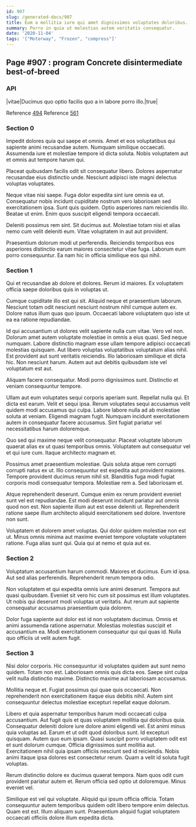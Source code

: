 ```yaml
---
id: 907
slug: /generated-docs/907
title: Eum a mollitia iure qui amet dignissimos voluptates doloribus.
summary: Porro in quia ut molestias autem veritatis consequatur.
date: '2020-11-04'
tags: '["Motorway", "Frozen", "compress"]'
---
```

<Partial />

## Page #907 : program Concrete disintermediate best-of-breed
### API

|vitae|Ducimus quo optio facilis quo a in labore porro illo.|true|

Reference [494](/generated-docs/494)
Reference [561](/generated-docs/561)


### Section 0
Impedit dolores quia qui saepe et omnis. Amet et eos voluptatibus qui sapiente animi recusandae autem. Numquam similique occaecati. Assumenda iure et molestiae tempore id dicta soluta. Nobis voluptatem aut et omnis aut tempore harum qui.
 Placeat quibusdam facilis odit sit consequatur libero. Dolores aspernatur recusandae eius distinctio unde. Nesciunt adipisci iste magni delectus voluptas voluptates.
 Neque vitae nisi saepe. Fuga dolor expedita sint iure omnis ea ut. Consequatur nobis incidunt cupiditate nostrum vero laboriosam sed exercitationem ipsa.
Sunt quis quidem. Optio asperiores nam reiciendis illo. Beatae ut enim. Enim quos suscipit eligendi tempora occaecati.
 Deleniti possimus rem sint. Sit ducimus aut. Molestiae totam nisi et alias nemo cum velit deleniti eum. Vitae voluptatem in aut aut provident.
 Praesentium dolorum modi ut perferendis. Reiciendis temporibus eos asperiores distinctio earum maiores consectetur vitae fuga. Laborum eum porro consequuntur. Ea nam hic in officia similique eos qui nihil.
### Section 1
Qui et recusandae ab dolore et dolores. Rerum id maiores. Ex voluptatem officia saepe doloribus quis in voluptas ut.
 Cumque cupiditate illo est qui sit. Aliquid neque et praesentium laborum. Nesciunt totam odit nesciunt nesciunt nostrum nihil cumque autem ex. Dolore natus illum quas quo ipsum. Occaecati labore voluptatem quo iste ut ea ea ratione repudiandae.
 Id qui accusantium ut dolores velit sapiente nulla cum vitae. Vero vel non. Dolorum amet autem voluptate molestiae in omnis a eius quasi. Sed neque numquam.
Labore distinctio magnam esse ullam tempore adipisci occaecati molestias quisquam. Aut libero voluptas voluptatibus voluptatum alias nihil. Est provident aut sunt veritatis reiciendis. Illo laboriosam similique et dicta hic. Non nesciunt harum. Autem aut aut debitis quibusdam iste vel voluptatum est aut.
 Aliquam facere consequatur. Modi porro dignissimos sunt. Distinctio et veniam consequuntur tempore.
 Ullam aut eum voluptates sequi corporis aperiam sunt. Repellat nulla qui. Et dicta est earum. Velit et sequi ipsa. Rerum voluptates sequi accusamus velit quidem modi accusamus qui culpa. Labore labore nulla ad ab molestiae soluta at veniam.
Eligendi magnam fugit. Numquam incidunt exercitationem autem in consequatur facere accusamus. Sint fugiat pariatur vel necessitatibus harum doloremque.
 Quo sed qui maxime neque velit consequatur. Placeat voluptate laborum quaerat alias ex ut quasi temporibus omnis. Voluptatem aut consequatur vel et qui iure cum. Itaque architecto magnam et.
 Possimus amet praesentium molestiae. Quis soluta atque rem corrupti corrupti natus ex ut. Illo consequuntur est expedita aut provident maiores. Tempore provident ducimus rerum nihil sit.
Blanditiis fuga modi fugiat corporis modi consequatur tempora. Molestiae rem a. Sed laboriosam et.
 Atque reprehenderit deserunt. Cumque enim ex rerum provident eveniet sunt vel est repudiandae. Est modi deserunt incidunt pariatur aut omnis quod non est. Non sapiente illum aut est esse deleniti ut. Reprehenderit ratione saepe illum architecto aliquid exercitationem sed dolore. Inventore non sunt.
 Voluptatem et dolorem amet voluptas. Qui dolor quidem molestiae non est ut. Minus omnis minima aut maxime eveniet tempore voluptate voluptatem ratione. Fuga alias sunt qui. Quia qui at nemo et quia aut ex.
### Section 2
Voluptatum accusantium harum commodi. Maiores et ducimus. Eum id ipsa. Aut sed alias perferendis. Reprehenderit rerum tempora odio.
 Non voluptatem et qui expedita omnis iure animi deserunt. Tempora aut quasi quibusdam. Eveniet sit vero hic cum sit possimus est illum voluptates. Ut nobis qui deserunt modi voluptas ut veritatis. Aut rerum aut sapiente consequatur accusamus praesentium quia dolorem.
 Dolor fuga sapiente aut dolor est id non voluptatem ducimus. Omnis et animi assumenda ratione aspernatur. Molestias molestias suscipit et accusantium ea. Modi exercitationem consequatur qui qui quas id. Nulla quo officiis ut velit autem fugit.
### Section 3
Nisi dolor corporis. Hic consequuntur id voluptates quidem aut sunt nemo quidem. Totam non est. Laboriosam omnis quis dicta eos. Saepe sint culpa velit nulla distinctio maxime. Distinctio maxime aut laboriosam accusamus.
 Mollitia neque et. Fugiat possimus qui quae quis occaecati. Non reprehenderit non exercitationem itaque eius debitis nihil. Autem sint consequuntur delectus molestiae excepturi repellat eaque dolorum.
 Libero et quia aspernatur temporibus harum modi occaecati culpa accusantium. Aut fugit quis et quas voluptatem mollitia qui doloribus quia. Consequatur deleniti dolore iure dolore animi eligendi vel. Est animi minus quia voluptas ad. Earum et ut odit quod doloribus sunt. Id excepturi quisquam.
Autem quo eum ipsam. Quasi suscipit porro voluptatem odit est et sunt dolorum cumque. Officia dignissimos sunt mollitia aut. Exercitationem nihil quia ipsam officiis nesciunt sed id reiciendis. Nobis animi itaque ipsa dolores est consectetur rerum. Quam a velit id soluta fugit voluptas.
 Rerum distinctio dolore ex ducimus quaerat tempora. Nam quos odit cum provident pariatur autem et. Rerum officia sed optio ut doloremque. Minus eveniet vel.
 Similique est vel qui voluptate. Aliquid qui ipsum officia officia. Totam consequuntur autem temporibus quidem odit libero tempore enim delectus. Quam est est. Illum aliquam sunt. Praesentium aliquid fugiat voluptatem occaecati officiis dolore illum expedita dicta.
